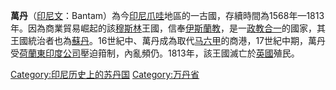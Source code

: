 {{Infobox country
|conventional_long_name = 萬丹蘇丹國
|common_name            =
|native_name            = ''Kasultanan Banten''
|image_flag             = Flag of the Sultanate of Banten.svg
|image_coat             = 
|image_map              = Banten Sultanate en.svg
|image_map_alt          = 
|image_map_caption      =萬丹的位置
|religion               = [[伊斯蘭教|伊斯蘭教]]
|p1                     = Kingdom of Sunda
|p2                     = Sultanate of Cirebon
|flag_p2                = COLLECTIE TROPENMUSEUM Katoenen banier met Arabische kalligrafie TMnr 5663-1.svg
|s1                     = Dutch East Indies
|flag_s1                = Flag of the Netherlands.svg
|s2                     = Bantam Presidency
|flag_s2                = British East India Company flag.svg
|year_start             = 1527
|date_event1            = 1683
|date_event2            = 1804
|year_end               = 1813
|event_start            = invasion of [[kingdom_of_Sunda|kingdom of Sunda]]
|event1                 = client state of [[Dutch_East_India_Company|VOC]]
|event2                 = annexation by [[First_French_Empire|France]]
|event_end              = annexation by [[Dutch_East_Indies|Dutch East Indies]]
|capital                = [[Old_Banten|Old Banten]], [[Serang|Serang]]
|common_languages       = [[Sundanese_language|Sundanese]], [[Bantenese_language|Banten]], [[Javanese_language|Javanese]], [[Lampung_language|Lampung]]
|government_type        = Sultanate
|title_leader           = Sultan
|leader1                = [[Maulana_Hasanuddin_of_Banten|Sultan Maulana Hasanuddin]] 
|year_leader1           = 1552–1570 <sup>1</sup>
|leader2                = [[Ageng_Tirtayasa_of_Banten|Sultan Ageng Tirtayasa]]
|year_leader2           = 1651–1683
|leader3                = [[Maulana_Muhammad_Shafiuddin_of_Banten|Sultan Maulana Muhammad Shafiuddin]]
|year_leader3           = 1809–1813
|leader4                = [[Syarif_Muhammad_ash-Shafiuddin_of_Banten|Sultan Syarif Muhammad ash-Shafiuddin]]
|year_leader4           = 2016–now
|today = [[Indonesia|Indonesia]]
|footnotes              = <sup>1</sup> (1527–1552 as a [[province|province]] under [[Sultanate_of_Cirebon|Sultanate of Cirebon]])
}}
'''萬丹'''（[[印尼文|印尼文]]：Bantam）為今[[印尼|印尼]][[爪哇|爪哇]]地區的一古國，存續時間為1568年—1813年。因為商業貿易崛起的該[[穆斯林|穆斯林]]王國，信奉[[伊斯蘭教|伊斯蘭教]]，是一[[政教合一|政教合一]]的國家，其王國統治者也為[[苏丹_(称谓)|蘇丹]]。16世紀中、萬丹成為取代[[马六甲|马六甲]]的商港，17世紀中期，萬丹受[[荷蘭東印度公司|荷蘭東印度公司]]壓迫箝制，內亂頻仍。1813年，該王國滅亡於[[英國|英國]]殖民。

[[Category:印尼历史上的苏丹国|Category:印尼历史上的苏丹国]]
[[Category:万丹省|Category:万丹省]]
